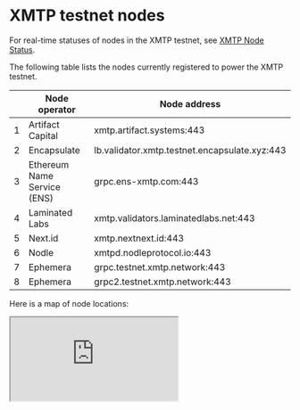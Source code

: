 # XMTP testnet nodes

For real-time statuses of nodes in the XMTP testnet, see [XMTP Node Status](https://status.testnet.xmtp-partners.xyz/).

The following table lists the nodes currently registered to power the XMTP testnet.

|  | Node operator | Node address |
|-----|---------------|--------------|
| 1 | Artifact Capital | xmtp.artifact.systems:443 |
| 2 | Encapsulate | lb.validator.xmtp.testnet.encapsulate.xyz:443 |
| 3 | Ethereum Name Service (ENS) | grpc.ens-xmtp.com:443 |
| 4 | Laminated Labs | xmtp.validators.laminatedlabs.net:443 |
| 5 | Next.id | xmtp.nextnext.id:443 |
| 6 | Nodle | xmtpd.nodleprotocol.io:443 |
| 7 | Ephemera | grpc.testnet.xmtp.network:443 |
| 8 | Ephemera | grpc2.testnet.xmtp.network:443 |

Here is a map of node locations:

<div style={{ position: "relative", paddingBottom: "56.25%", height: 0, overflow: "hidden" }}>
  <iframe
    src="https://www.google.com/maps/d/embed?mid=18y4nFTXQKdgiSJCQbEGl5dojPoHL3LQ&ehbc=2E312F&noprof=1"
    style={{ position: "absolute", top: 0, left: 0, width: "100%", height: "100%", border: 0 }}
    allowFullScreen=""
    loading="lazy"
  ></iframe>
</div>
